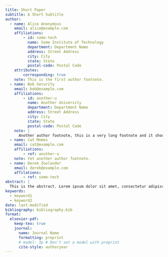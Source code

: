 ```yaml
---
title: Short Paper
subtitle: A Short Subtitle
author:
  - name: Alice Anonymous
    email: alice@example.com
    affiliations: 
        - id: some-tech
          name: Some Institute of Technology
          department: Department Name
          address: Street Address
          city: City
          state: State
          postal-code: Postal Code
    attributes:
        corresponding: true
    note: This is the first author footnote.
  - name: Bob Security
    email: bob@example.com
    affiliations:
        - id: another-u
          name: Another University
          department: Department Name
          address: Street Address
          city: City
          state: State
          postal-code: Postal Code
    note: |
      Another author footnote, this is a very long footnote and it should be a really long footnote. But this footnote is not yet sufficiently long enough to make two lines of footnote text.
  - name: Cat Memes
    email: cat@example.com
    affiliations:
        - ref: another-u
    note: Yet another author footnote.
  - name: Derek Zoolander
    email: derek@example.com
    affilations:
        - ref: some-tech
abstract: |
  This is the abstract. Lorem ipsum dolor sit amet, consectetur adipiscing elit. Vestibulum augue turpis, dictum non malesuada a, volutpat eget velit. Nam placerat turpis purus, eu tristique ex tincidunt et. Mauris sed augue eget turpis ultrices tincidunt. Sed et mi in leo porta egestas. Aliquam non laoreet velit. Nunc quis ex vitae eros aliquet auctor nec ac libero. Duis laoreet sapien eu mi luctus, in bibendum leo molestie. Sed hendrerit diam diam, ac dapibus nisl volutpat vitae. Aliquam bibendum varius libero, eu efficitur justo rutrum at. Sed at tempus elit.
keywords: 
  - keyword1
  - keyword2
date: last-modified
bibliography: bibliography.bib
format:
  elsevier-pdf:
    keep-tex: true
    journal:
      name: Journal Name
      formatting: preprint
      # model: 3p # Don't set a model with preprint
      cite-style: authoryear
---
```



```{=latex}

\section{Adaptação de impedância de entrada do amplificador}

O amplificador utilizado nesta atividade é o que foi projetado no laboratório 04. O amplificador em questão fornece um ganho de 21 dB, com uma corrente de emissor de aproximadamente 5 mA. Conforme é apresentado pela Fig.~\ref{fig:complete-amplifier-dc-characterization}.

\begin{figure}
    \centering
    \includegraphics[width=0.75\linewidth]{images/complete-amplifier-dc-characterization.png}
    \caption{Amplificador completo com caracterização DC}
    \label{fig:complete-amplifier-dc-characterization}
\end{figure}


\subsection{Máxima transferência de potência}

Deseja-se adaptar a impedância de entrada do amplificador para uma fonte de potência de 50 $\Omega$, a fim de que essa fonte forneça a máxima potência para uma carga de 50 $\Omega$.

Dessa forma, é necessário obter a impedância de entrada do amplificador. Essa caracterização é apresentada na Fig.~\ref{fig:z-in-amplifier-original}.

\begin{figure}
    \centering
    \includegraphics[width=0.75\linewidth]{images/zinamp-original1.png}
    \caption{Caracterização da impedância de entrada}
    \label{fig:z-in-amplifier-original}
\end{figure}

Dessa forma, deseja-se adaptar a impedância \(Z_i=605-j302\;\Omega\) para 50 $\Omega$. E, para essa tarefa, utiliza-se a abordagem de rede L de adaptação \cite{steer2019microwavev3} (6.5.1).

Para o primeiro passo, pode-se verificar que será necessário adaptar a impedância de 605 $\Omega$ para 50 $\Omega$ e anular a reatância capacitiva. Os cálculos para obter uma rede L que realize a adaptação da impedância para 50 $\Omega$ é descrito a seguir.

\[
\begin{split}
    \left|Q_s\right|=\left|Q_s\right|&=\sqrt{\frac{R_L}{R_s}-1}\implies\\
    &=\sqrt{\frac{605}{50}-1}\approx3,33\implies\\
\end{split}
\]

Dessa forma, obtém-se \(X_s=Q_sR_s=50\cdot3,33\approx166,7\;\Omega\) e \(X_p=R_L/Q_p=\approx181,7\;\Omega\). Como deseja-se bloquear os sinais DC na entrada do amplificador, utiliza-se a topologia de capacitor em série e indutor em paralelo, e como \(R_L>R_s\), o capacitor deve vir antes do ramo do indutor. Assim, o valor para o capacitor em série é

\[
\begin{split}
    X_s&=\frac{1}{j\omega C}\implies\\
    C&=\frac{1}{\omega X_s}\implies\\
    &=9,5456\;\text{pF}
\end{split}
\]

E para o indutor em paralelo, obtém-se

\[
\begin{split}
    X_s&=j\omega L\implies\\
    L&=\frac{X_s}{\omega}\implies\\
    &=289,225\;\text{nH}
\end{split}
\]

Em seguida, deseja-se eliminar a reatância da impedância original. Para eliminar essa reatância, será incluído um indutor em paralelo com o circuito, a fim de ressonar com a capacitância já existente na impedância de entrada. Para isso, a impedância de entrada do amplificador será modelada como um capacitor em paralelo com um resistor. Para isso, utiliza-se as equações de conversão de impedância em série para paralelo. Sabe-se que impedância em série é igual a \(R_s=605-j302\;\Omega\) e a impedância em paralelo equivalente, $Z_p$, é dada por

\[
    R_p=\frac{R_s^2+X_s^2}{R_s}\approx757,128\;\Omega
\]

e 

\[
    X_p=\frac{R_s^2+X_s^2}{X_s}\approx1,52\;k\Omega
\]

Assim, o capacitor em paralelo deve ter um valor de 

\[
    C=\frac{1}{\omega X_p}=1,05\;\text{pF}
\]

A impedância equivalente da entrada do amplificador foi mantida e pode ser visualizada na Fig.~\ref{fig:imp_equiv} e agora é possível modelar um indutor que eliminará a parte reativa da impedância de entrada do amplificador.

\begin{figure}
    \centering
    \includegraphics[width=0.75\linewidth]{images/imp_equiv.png}
    \caption{Impedância equivalente de entrada do amplificador}
    \label{fig:imp_equiv}
\end{figure}

para eliminar essa reatância, é necessário incluir um indutor que tenha a mesma impedância, ou seja

\[
\begin{split}
    \omega L&=\frac{1}{\omega C}\implies\\
    L&=\frac{1}{\omega^2C}=2,41\;\mu H
\end{split}
\]

Utilizando os valores obtidos, como pode ser visualizado na Fig.~\ref{fig:not-matched-zin}, percebe-se que a impedância da fonte não foi obtida com sucesso. Porém, estão bem mais próximos do que estava. 

\begin{figure}
    \centering
    \includegraphics[width=0.75\linewidth]{images/not-matched-zin.png}
    \caption{Tentativa de adaptação de impedância}
    \label{fig:not-matched-zin}
\end{figure}

Dessa forma, são realizados ajustes finos nos componentes para que a impedância desejada seja obtida com sucesso. Esse processo é ilustrado pela Fig.~\ref{fig:tune-impedances}.

\begin{figure}
    \centering
    \includegraphics[width=0.75\linewidth]{images/tune-impedances.png}
    \caption{Ajuste fino nas impedâncias}
    \label{fig:tune-impedances}
\end{figure}

Após alguns ajustes, pode-se obter a impedância de entrada apresentada na Fig.~\ref{fig:matched-zin}.

\begin{figure}
    \centering
    \includegraphics[width=0.75\linewidth]{images/matched-zin.png}
    \caption{Impedância de entrada adaptada}
    \label{fig:matched-zin}
\end{figure}

Para simplificar o circuito, pode-se calcular a indutância equivalente entre os dois indutores. Isso é feito da seguinte forma

\[
    L_1\parallelsum L_2=282,861\;\text{nH}
\]

O circuito equivalente pode ser visualizado na Fig.~\ref{fig:circuit-matched-ampl}.

\begin{figure}
    \centering
    \includegraphics[width=0.75\linewidth]{images/circuit-matched-ampl.png}
    \caption{Amplificador com a impedância corretamente adaptada}
    \label{fig:circuit-matched-ampl}
\end{figure}

O resultado de potência obtida da fonte é apresentado na Fig.~\ref{fig:max-result}.


\begin{figure}
    \centering
    \includegraphics[width=0.75\linewidth]{images/max-result.png}
    \caption{Resultados da máxima transferência de potência}
    \label{fig:max-result}
\end{figure}

A largura de banda de operação do amplificador é obtida com base nos parâmetros de máxima transferência de potência e reflexão. Segundo os parâmetros de reflexão, como pode ser visualizado na Fig.~\ref{fig:max-refl}, com base na restrição de -10 dB para reflexão, a largura de banda do amplificador é de 92,8 MHz a 109 MHz, ou seja 16,2 MHz.

\begin{figure}
    \centering
    \includegraphics[width=0.75\linewidth]{images/max-refl.png}
    \caption{Reflexão no circuito de máxima transferência de potência}
    \label{fig:max-refl}
\end{figure}

Com base no critério da potência transferida da carga e uma tolerância de -3 dB, a largura de banda do amplificador pode ser visualizada na Fig.~\ref{fig:bandwidth-gain} e é de 49,3 MHz a 152 MHz, ou seja, 102,7 MHz. 

\begin{figure}
    \centering
    \includegraphics[width=0.75\linewidth]{images/bandwidth-gain.png}
    \caption{Potência transferida da fonte}
    \label{fig:bandwidth-gain}
\end{figure}

Entretanto, busca-se uma banda que todas as restrições sejam atendidas. Dessa forma, a banda de operação propriamente dita do amplificador é de 92,8 MHz a 109 MHz, ou seja 16,2 MHz.

\subsection{Ruído mínimo}

Já se sabe que a impedância da fonte é a principal responsável pela minimização de ruído no circuito. Assim, deseja-se adaptar a impedância da fonte para que o amplificador "seja submetido" à uma fonte com impedância ótima. Para obter o valor da impedância ótima, a simulação de parâmetros de espalhamento do QucsStudio fornece uma propriedade chamada \(S_\text{opt}\) que se trata do coeficiente de reflexão da fonte ótimo normalizado para a impedância do porto de entrada e por meio da função \textit{rtoz}, converte o coeficiente de reflexão com impedância de referência para uma determinada impedância, por padrão, 50 $\Omega$. Fazendo utilização das ferramentas fornecidas, chega-se à uma figura de ruído mínima de 0.792 dB a uma impedância ótima da fonte de \(85,6+j1,09\;\Omega\). Dessa forma, deseja-se adaptar a impedância da fonte \(Z_s=50\;\Omega\) para \(85,6+j1,09\;\Omega\), conforme pode ser visualizado na Fig.~\ref{fig:sopt}.

\begin{figure}
    \centering
    \includegraphics[width=0.75\linewidth]{images/sopt.png}
    \caption{Impedância ótima para minimização da figura de ruído}
    \label{fig:sopt}
\end{figure}

A adaptação da parte real da impedância de 50 $\Omega$ para 85,6 $\Omega$ é apresentada a seguir

\[
\begin{split}
    \left|Q_s\right|=\left|Q_p\right|&=\sqrt{\frac{R_L}{R_s}-1}\implies\\
    &=\sqrt{\frac{85,6}{50}-1}\approx0,84\implies\\
\end{split}
\]

Com isso, obtém-se \(X_s=42,168\;\Omega\) e \(X_p=101,455\;\Omega\). Como deseja-se manter a topologia, o capacitor em série deve ser de 37,74 pF e o indutor em paralelo deve ser de 161,5 nH. O circuito e o resultado obtido podem ser visualizados na Fig.~\ref{fig:result-part1}.

\begin{figure}
    \centering
    \includegraphics[width=0.75\linewidth]{images/result-part1.png}
    \caption{Resultado do LNA}
    \label{fig:result-part1}
\end{figure}

Como pode ser verificado a figura mínima de ruído foi corretamente atingida e a impedância ótima que é apresentada pelo QucsStudio é muito próxima ao valor real da impedância da fonte.


\section{Adaptação de impedância de entrada do amplificador e atenuador}

\subsection{Máxima transferência de potência}

Para iniciar o próximo passo, o atenuador projetado no laboratório anterior é acoplado ao circuito do amplificador mais a rede L, como pode ser verificado na Fig.~\ref{fig:atten-circuit}.

\begin{figure}
    \centering
    \includegraphics[width=0.75\linewidth]{images/atten-circuit.png}
    \caption{Circuito com atenuador para máxima transferência de potência}
    \label{fig:atten-circuit}
\end{figure}

Com o circuito atenuador, pode-se verificar na Fig.~\ref{fig:result-max-attL} que a condição de máxima transferência de potência foi mantida ao longo de uma banda bem abrangente (simulação de 1 MHz a 1 GHz). Aparentemente, esse comportamento é motivado pela estabilidade da impedância de entrada causada pelo atenuador. Como essa impedância não varia quase nada ao longo da banda, a condição de máxima transferência é mantida.

\begin{figure}
    \centering
    \includegraphics[width=0.75\linewidth]{images/result-max-attL.png}
    \caption{Resultado da potência de entrada do amplificador com atenuador}
    \label{fig:result-max-attL}
\end{figure}

Em relação ao coeficiente de reflexão na entrada, pode-se verificar na Fig.~\ref{fig:coef-ref-att} que é sempre abaixo de -20 dB. Atendendo ao critério estabelecido ao logo de uma banda bem larga (de 1 MHz a 1 GHz).

\begin{figure}
    \centering
    \includegraphics[width=0.75\linewidth]{images/coef-ref-att.png}
    \caption{Coeficiente de reflexão com atenuador}
    \label{fig:coef-ref-att}
\end{figure}

\subsection{Mínima figura de ruído}

Um problema é encontrado uma vez que analisa-se a figura de ruído do circuito com o atenuador acoplado. O circuito atenuador trata-se de uma fonte de ruído, uma vez que utiliza elementos resistivos em sua composição.

Prevendo, intuitivamente, uma grande degradação na figura de ruído do circuito em questão, a Fig.~\ref{fig:nf-min-att} apresenta os valores obtidos para o acoplamento do atenuador.

\begin{figure}
    \centering
    \includegraphics[width=0.75\linewidth]{images/nf-min-att.png}
    \caption{Figura de ruído com atenuador}
    \label{fig:nf-min-att}
\end{figure}

Também é possível verificar que a figura de ruído mínima (gigante) já foi obtida corretamente e a resistência ótima de fonte para fornecer essa mínima figura de ruído é a mesma que está sendo utilizada pela fonte, o que indica que o circuito está corretamente adaptado.

\section{Discussão}

Aparentemente, grande parte de conhecimento necessário para o projeto de um amplificador de baixo ruído já foi adquirido. Estudamos o que é ruído e como caracterizá-lo (manualmente e pelo QucsStudio), também foram apresentados os parâmetros de espalhamento, que facilitam a caracterização do circuito (especialmente via simulação). Também foi visto que a variável mais importante (que pode ser controlada) para a minimização da figura de ruído em um circuito é a impedância da fonte do sinal. Assim, variando a impedância da fonte, podemos obter um circuito com baixo nível de ruído. O problema encontra-se justamente aí, na maioria das vezes não faz sentido alterar a impedância da fonte, necessitando de uma técnica que faça a adaptação da impedância da fonte atual (normalmente 50 $\Omega$) para a impedância ótima. Uma dessas técnicas é a adaptação de impedância por rede L. Essa técnica de adaptação permite que a parte real da impedância seja facilmente adaptada à parte real de outra impedância e, para a adaptação da parte imaginária (reatância) utiliza-se a técnica de ressonância ou absorção pela rede adaptativa. Para a adaptação da reatância, foi utilizada a técnica de ressonância, deixando de lado a absorção por parte da rede de impedância.

Em relação à segunda parte da atividade, tenho a impressão de que o atenuador pode ser útil para ampliar a banda de operação de um circuito, uma vez que tanto a maximização da fonte quanto o valor mínimo dos coeficientes de reflexão foram mantidos para uma banda bem mais larga do que sem o atenuador. Esse benefício foi obtido sob a gigantesca penalidade de degradação da figura de ruído do sistema. Ainda restam várias dúvidas em relação à utilização do atenuador.

Pode ser verificado ao longo do trabalho que diversas vezes foram utilizadas as ferramentas de ajuste fino do QucsStudio para que a adaptação de impedância fosse corretamente obtida. Foi comentado em sala de aula que isso pode ser motivado pela ordem de grandeza da impedância do amplificador, que está muito acima do que é esperado para um sistema RF. Tanto essa adequação da impedância de entrada do amplificador quanto a adequação do ganho (que deve ser de 13 dB) não foi realizada e fica pendente para essa entrega e será finalizada para as próximas atividades.

Além disso, algo que está sendo muito bem-vindo no meu repertório de conhecimento é a criação de \textit{testbenches} adequados e visualmente agradáveis para medição dos parâmetros que já foram estudados e para apresentação. Entretanto, este último ponto demanda um pouco mais de tempo e, talvez seja finalizada até o fim deste curso.

Para finalizar, identifico que ficaram pendentes a demonstração de algumas equações que apareceram ao longo deste trabalho. Tomei a liberdade de utilizar fórmulas para ser um pouco mais eficiente. Apesar de não ter apresentado as demonstrações aqui, tentei estudá-las junto à bibliografia e, pretendo melhorar isso nos próximos relatórios, tendo um pouco mais de tempo par fazê-los.


```